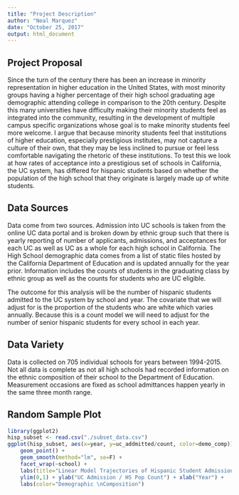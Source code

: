 ```yaml
---
title: "Project Description"
author: "Neal Marquez"
date: "October 25, 2017"
output: html_document
---
```


## Project Proposal
Since the turn of the century there has been an increase in minority representation in higher education in the United States, with most minority groups having a higher percentage of their high school graduating age demographic attending college in comparison to the 20th century. Despite this many universities have difficulty making their minority students feel as integrated into the community, resulting in the development of multiple campus specific organizations whose goal is to make minority students feel more welcome. I argue that because minority students feel that institutions of higher education, especially prestigious institutes, may not capture a culture of their own, that they may be less inclined to pursue or feel less comfortable navigating the rhetoric of these institutions. To test this we look at how rates of acceptance into a prestigious set of schools in California, the UC system, has differed for hispanic students based on whether the population of the high school that they originate is largely made up of white students.

## Data Sources
Data come from two sources. Admission into UC schools is taken from the online UC data portal and is broken down by ethnic group such that there is yearly reporting of number of applicants, admissions, and acceptances for each UC as well as UC as a whole for each high school in California. The High School demographic data comes from a list of static files hosted by the California Department of Education and is updated annually for the year prior. Information includes the counts of students in the graduating class by ethnic group as well as the counts for students who are UC eligible.

The outcome for this analysis will be the number of hispanic students admitted to the UC system by school and year. The covariate that we will adjust for is the proportion of the students who are white which varies annually. Because this is a count model we will need to adjust for the number of senior hispanic students for every school in each year.

## Data Variety
Data is collected on 705 individual schools for years between 1994-2015. Not all data is complete as not all high schools had recorded information on the ethnic composition of their school to the Department of Education. Measurement occasions are fixed as school admittances happen yearly in the same three month range.


## Random Sample Plot
```r
library(ggplot2)
hisp_subset <- read.csv("./subset_data.csv")
ggplot(hisp_subset, aes(x=year, y=uc_addmitted/count, color=demo_comp)) + 
    geom_point() + 
    geom_smooth(method="lm", se=F) +
    facet_wrap(~school) + 
    labs(title="Linear Model Trajectories of Hispanic Student Admission") + 
    ylim(0,1) + ylab("UC Admission / HS Pop Count") + xlab("Year") +
    labs(color="Demographic \nComposition")
```
